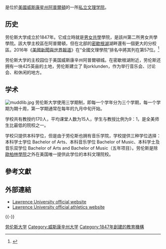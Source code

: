 {{Infobox university
| SealImage    = Lawrence University seal.png
| image        = Lawrence University Chapel.jpg
| image_size   = 300px
| name         = 劳伦斯大学<br>Lawrence University
| motto        = Light More Light!<br />Veritas est lux
| mottoeng     = ''Truth is Light''
| established  = 1847
| type         = [[私立大学|私立]][[美国文理学院|文理学院]]
| president    = Mark Burstein
 |city = [[阿普爾頓_(威斯康辛州)|阿普爾頓]]
|state=[[威斯康星州|威斯康星州]]
|country=[[美國|美國]]
| coor         = {{Coord|44.261|N|88.400|W|display=title}}
| students     = 1,561（2015年秋）<ref name=2013profile>{{cite web | title = Lawrence University 2013 Profile | publisher = Lawrence University | url = http://www.lawrence.edu/mfhe/www_dept_ora/Everyone/MI13-138%20LU%20Profile%202013_2.pdf | format = PDF | accessdate = February 27, 2014}}</ref>
| staff        = 164<ref name=2013profile/>
| campus       = 都市，{{convert|84|acre|ha|0}} <br>[[Björklunden|Björklunden]]，{{convert|425|acre|ha|0}}|mascot         =
| athletics  = [[NCAA|NCAA]] Division III
|sports=23支校隊
| affiliations = [[Associated_Colleges_of_the_Midwest|Associated Colleges of the Midwest]]
| former_names = Lawrence College (1913-64)<br>Lawrence Institute (1847-49)
| endowment    = $2.124 億<ref name=2013profile/>
| website      = {{URL|http://www.lawrence.edu/}}
}}
{{engname|勞倫斯大學|Lawrence University}}是位於[[美國|美國]][[威斯康星州|威斯康星州]][[阿普爾頓_(威斯康辛州)|阿普爾頓]]的一所[[私立大学|私立]][[美国文理学院|文理学院]]。

==历史==
劳伦斯大学成立於1847年。它成立時就是[[男女共學|男女共學]]學院，是該州第二所男女共學學院。該大學主校區在阿普爾頓，但在北部的[[密歇根湖|密歇根湖]]湖畔還有一個更大的分校區。2016年《[[美國新聞與世界報道|美國新聞與世界報道]]》在“全國文理學院”排名中將其列在第57位。<ref>{{cite web|title=Lawrence University|url=http://colleges.usnews.rankingsandreviews.com/best-colleges/lawrence-university-3856|publisher=U.S. News and World Report|accessdate=2016-03-17|archive-date=2014-05-18|archive-url=https://web.archive.org/web/20140518172830/http://colleges.usnews.rankingsandreviews.com/best-colleges/lawrence-university-3856|dead-url=no}}</ref>

劳伦斯大学的主校园位于美国威斯康辛州阿普爾頓城。在密歇根湖附近，劳伦斯还拥有一块425英亩的土地，劳伦斯建立了 Bjorklunden，作为举行音乐会、讨论会、和休闲的地方。

==学术==
[[File:muddlib.jpg|thumb]]
劳伦斯大学使用三学期制，即每一个学年分为三个学期，每一个学期为期十周，第一学期通常在每年的九月中旬开始。

学校共有教授约170人，平均课堂人数为15人，学生与教授比例为9：1，是全美师生比最低的院校之一。

学校只提供本科学位，但是由于劳伦斯也拥有音乐学院，学校提供三种学位选择：本科学士学位 Bachelor of Arts、本科音乐学位 Bachelor of Music、本科学士及音乐双学位 Bachelor of Arts and Bachelor of Music（五年项目）。劳伦斯是除[[歐柏林學院|歐柏林學院]]之外在美国唯一提供此学位的本科文理院校。

==參考文獻==
{{reflist}}

==外部連結==
* [http://www.lawrence.edu/ Lawrence University official website]
* [http://www.lawrence.edu/athletics Lawrence University official athletics website]

{{-}}
{{威斯康星州的學院和大學}}
{{Authority control}}

[[Category:劳伦斯大学|]]
[[Category:威斯康辛州大学|Category:威斯康辛州大学]]
[[Category:1847年創建的教育機構|Category:1847年創建的教育機構]]